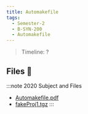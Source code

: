 ```yaml
---
title: Automakefile
tags:
  - Semester-2
  - B-SYN-200
  - Automakefile
---
```

> Timeline: ?


## Files 📂

:::note 2020 Subject and Files
- [Automakefile.pdf](https://github.com/Studio-17/Epitech-Subjects/raw/main/Semester-2/B-SYN-200/Automakefile/Automakefile.pdf)
- [fakeProj1.tgz](https://github.com/Studio-17/Epitech-Subjects/raw/main/Semester-2/B-SYN-200/Automakefile/fakeProj1.tgz)
:::
